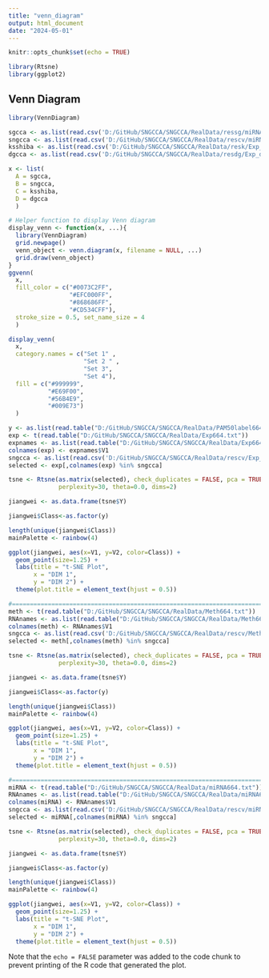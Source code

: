 ```yaml
---
title: "venn_diagram"
output: html_document
date: "2024-05-01"
---
```


```r
knitr::opts_chunk$set(echo = TRUE)

library(Rtsne)
library(ggplot2)
```

## Venn Diagram

```r
library(VennDiagram)

sgcca <- as.list(read.csv('D:/GitHub/SNGCCA/SNGCCA/RealData/ressg/miRNA_score.csv')[1])
sngcca <- as.list(read.csv('D:/GitHub/SNGCCA/SNGCCA/RealData/rescv/miRNA_score.csv')[1])
ksshiba <- as.list(read.csv('D:/GitHub/SNGCCA/SNGCCA/RealData/resk/Exp_score.csv')[1])
dgcca <- as.list(read.csv('D:/GitHub/SNGCCA/SNGCCA/RealData/resdg/Exp_dgcca.csv')[1])

x <- list(
  A = sgcca, 
  B = sngcca, 
  C = ksshiba,
  D = dgcca
  )

# Helper function to display Venn diagram
display_venn <- function(x, ...){
  library(VennDiagram)
  grid.newpage()
  venn_object <- venn.diagram(x, filename = NULL, ...)
  grid.draw(venn_object)
}
ggvenn(
  x, 
  fill_color = c("#0073C2FF", 
                 "#EFC000FF", 
                 "#868686FF", 
                 "#CD534CFF"),
  stroke_size = 0.5, set_name_size = 4
  )

display_venn(
  x,
  category.names = c("Set 1" , 
                     "Set 2 " , 
                     "Set 3", 
                     "Set 4"),
  fill = c("#999999", 
           "#E69F00", 
           "#56B4E9", 
           "#009E73")
  )
```
```r
y <- as.list(read.table("D:/GitHub/SNGCCA/SNGCCA/RealData/PAM50label664.txt"))$V1
exp <- t(read.table("D:/GitHub/SNGCCA/SNGCCA/RealData/Exp664.txt"))
expnames <- as.list(read.table("D:/GitHub/SNGCCA/SNGCCA/RealData/Exp664_genes.txt"))
colnames(exp) <- expnames$V1
sngcca <- as.list(read.csv('D:/GitHub/SNGCCA/SNGCCA/RealData/rescv/Exp_score.csv'))$Name
selected <- exp[,colnames(exp) %in% sngcca]

tsne <- Rtsne(as.matrix(selected), check_duplicates = FALSE, pca = TRUE,
              perplexity=30, theta=0.0, dims=2)

jiangwei <- as.data.frame(tsne$Y)

jiangwei$Class<-as.factor(y)

length(unique(jiangwei$Class))
mainPalette <- rainbow(4)

ggplot(jiangwei, aes(x=V1, y=V2, color=Class)) +
  geom_point(size=1.25) +
  labs(title = "t-SNE Plot",
       x = "DIM 1",
       y = "DIM 2") +
  theme(plot.title = element_text(hjust = 0.5))

#============================================================================================
meth <- t(read.table("D:/GitHub/SNGCCA/SNGCCA/RealData/Meth664.txt"))
RNAnames <- as.list(read.table("D:/GitHub/SNGCCA/SNGCCA/RealData/Meth664_probes.txt"))
colnames(meth) <- RNAnames$V1
sngcca <- as.list(read.csv('D:/GitHub/SNGCCA/SNGCCA/RealData/rescv/Meth_score.csv'))$Name
selected <- meth[,colnames(meth) %in% sngcca]

tsne <- Rtsne(as.matrix(selected), check_duplicates = FALSE, pca = TRUE,
              perplexity=30, theta=0.0, dims=2)

jiangwei <- as.data.frame(tsne$Y)

jiangwei$Class<-as.factor(y)

length(unique(jiangwei$Class))
mainPalette <- rainbow(4)

ggplot(jiangwei, aes(x=V1, y=V2, color=Class)) +
  geom_point(size=1.25) +
  labs(title = "t-SNE Plot",
       x = "DIM 1",
       y = "DIM 2") +
  theme(plot.title = element_text(hjust = 0.5))

#============================================================================================
miRNA <- t(read.table("D:/GitHub/SNGCCA/SNGCCA/RealData/miRNA664.txt"))
RNAnames <- as.list(read.table("D:/GitHub/SNGCCA/SNGCCA/RealData/miRNA664_miRNA.txt"))
colnames(miRNA) <- RNAnames$V1
sngcca <- as.list(read.csv('D:/GitHub/SNGCCA/SNGCCA/RealData/rescv/miRNA_score.csv'))$Name
selected <- miRNA[,colnames(miRNA) %in% sngcca]

tsne <- Rtsne(as.matrix(selected), check_duplicates = FALSE, pca = TRUE,
              perplexity=30, theta=0.0, dims=2)

jiangwei <- as.data.frame(tsne$Y)

jiangwei$Class<-as.factor(y)

length(unique(jiangwei$Class))
mainPalette <- rainbow(4)

ggplot(jiangwei, aes(x=V1, y=V2, color=Class)) +
  geom_point(size=1.25) +
  labs(title = "t-SNE Plot",
       x = "DIM 1",
       y = "DIM 2") +
  theme(plot.title = element_text(hjust = 0.5))

```
Note that the `echo = FALSE` parameter was added to the code chunk to prevent printing of the R code that generated the plot.
